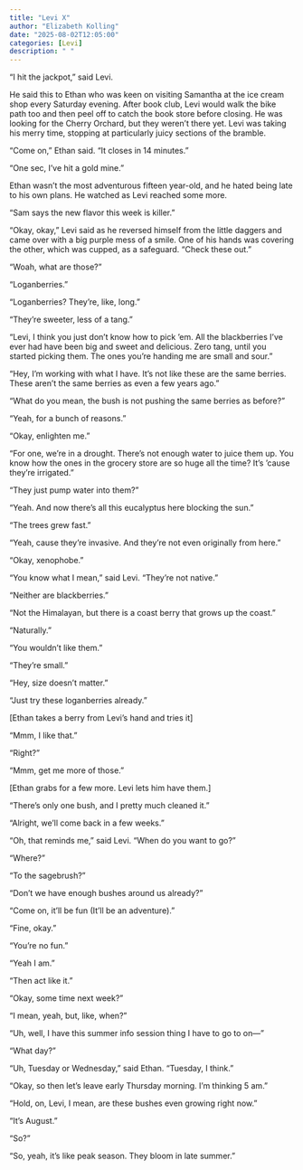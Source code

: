 ```yaml
---
title: "Levi X"
author: "Elizabeth Kolling"
date: "2025-08-02T12:05:00"
categories: [Levi]
description: " "
---
```


"I hit the jackpot," said Levi.

He said this to Ethan who was keen on visiting Samantha at the ice cream shop every Saturday evening. After book club, Levi would walk the bike path too and then peel off to catch the book store before closing. He was looking for the Cherry Orchard, but they weren’t there yet. Levi was taking his merry time, stopping at particularly juicy sections of the bramble. 

“Come on,” Ethan said. “It closes in 14 minutes.” 

“One sec, I’ve hit a gold mine.” 

Ethan wasn’t the most adventurous fifteen year-old, and he hated being late to his own plans. He watched as Levi reached some more. 

“Sam says the new flavor this week is killer.”

“Okay, okay,” Levi said as he reversed himself from the little daggers and came over with a big purple mess of a smile. One of his hands was covering the other, which was cupped, as a safeguard. “Check these out.”

“Woah, what are those?”

“Loganberries.” 

“Loganberries? They’re, like, long.”

“They’re sweeter, less of a tang.” 

“Levi, I think you just don’t know how to pick ‘em. All the blackberries I’ve ever had have been big and sweet and delicious. Zero tang, until you started picking them. The ones you’re handing me are small and sour.” 

“Hey, I’m working with what I have. It’s not like these are the same berries. These aren’t the same berries as even a few years ago.”

“What do you mean, the bush is not pushing the same berries as before?”

“Yeah, for a bunch of reasons.” 

“Okay, enlighten me.” 

“For one, we’re in a drought. There’s not enough water to juice them up. You know how the ones in the grocery store are so huge all the time? It’s ‘cause they’re irrigated.”

“They just pump water into them?”

“Yeah. And now there’s all this eucalyptus here blocking the sun.” 

“The trees grew fast.”

“Yeah, cause they’re invasive. And they’re not even originally from here.”

“Okay, xenophobe.” 

“You know what I mean,” said Levi. “They’re not native.” 

“Neither are blackberries.” 

“Not the Himalayan, but there is a coast berry that grows up the coast.”

“Naturally.”

“You wouldn’t like them.”

“They’re small.” 

“Hey, size doesn’t matter.”

“Just try these loganberries already.” 

[Ethan takes a berry from Levi’s hand and tries it]

“Mmm, I like that.” 

“Right?”

“Mmm, get me more of those.” 

[Ethan grabs for a few more. Levi lets him have them.]

“There’s only one bush, and I pretty much cleaned it.” 

“Alright, we’ll come back in a few weeks.” 

“Oh, that reminds me,” said Levi. “When do you want to go?”

“Where?”

“To the sagebrush?”

“Don’t we have enough bushes around us already?”

“Come on, it’ll be fun (It’ll be an adventure).”

“Fine, okay.”

“You’re no fun.”

“Yeah I am.”

“Then act like it.”

“Okay, some time next week?”

“I mean, yeah, but, like, when?”

“Uh, well, I have this summer info session thing I have to go to on—”

“What day?”

“Uh, Tuesday or Wednesday,” said Ethan. “Tuesday, I think.”

“Okay, so then let’s leave early Thursday morning. I’m thinking 5 am.”

“Hold, on, Levi, I mean, are these bushes even growing right now.”

“It’s August.”

“So?”

“So, yeah, it’s like peak season. They bloom in late summer.” 